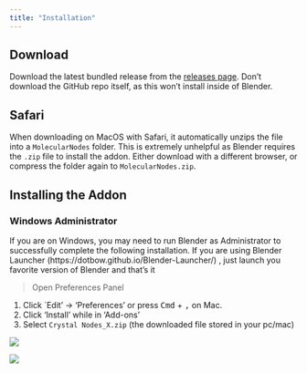 ```yaml
---
title: "Installation"
---
```


## Download

Download the latest bundled release from the [releases page](https://github.com/giorgioluciano/CrystalNodes/tree/main/CrystalNodes/releases). Don't download the GitHub repo itself, as this won't install inside of Blender.


::: callout-note
# Safari

When downloading on MacOS with Safari, it automatically unzips the file into a `MolecularNodes` folder. This is extremely unhelpful as Blender requires the `.zip` file to install the addon. Either download with a different browser, or compress the folder again to `MolecularNodes.zip`.
:::

## Installing the Addon

::: callout-warning
### Windows Administrator

If you are on Windows, you may need to run Blender as Administrator to successfully complete the following installation.
If you are using Blender Launcher (https://dotbow.github.io/Blender-Launcher/) , just launch you favorite version of Blender and that's it
:::

> Open Preferences Panel

1. Click \`Edit' -\> 'Preferences' or press <kbd>Cmd</kbd> + <kbd> ,</kbd> on Mac.
2. Click 'Install' while in 'Add-ons'
3. Select `Crystal Nodes_X.zip` (the downloaded file stored in your pc/mac)


![](images/cn-pref-install.png)

![](images/cn-pref-install2.png)


